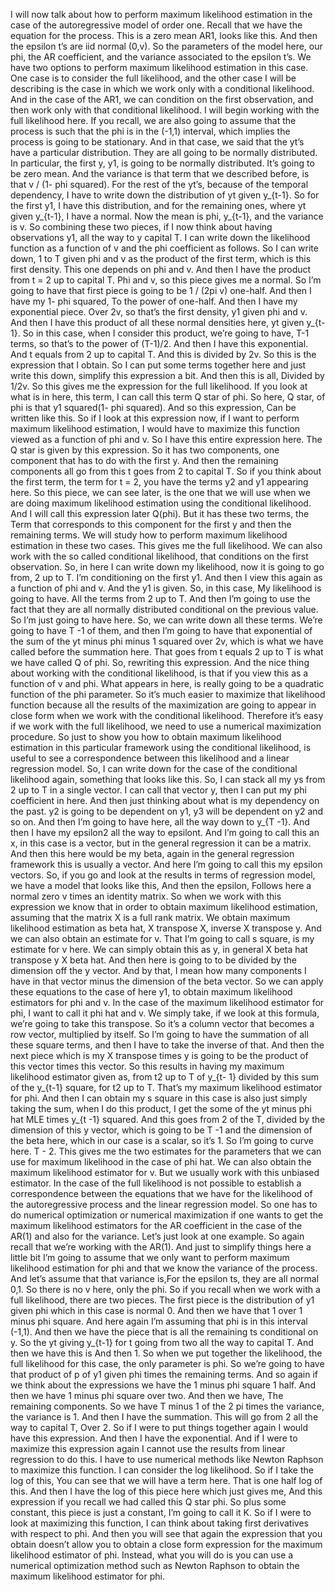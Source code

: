 <!-- transcript of https://www.coursera.org/learn/bayesian-statistics-time-series-analysis/lecture/lmIXO/maximum-likelihood-estimation-in-the-ar-1 -->

I will now talk about
how to perform maximum likelihood estimation in the case of the autoregressive model of order one. 
Recall that we have the equation for
the process. This is a zero mean AR1, looks like this. 
And then the epsilon t's are iid normal (0,v). 
So the parameters of the model here, our phi, the AR coefficient, and the variance associated to the epsilon t's. 
We have two options to perform maximum
likelihood estimation in this case. One case is to consider the full
likelihood, and the other case I will be describing is the case in which we work
only with a conditional likelihood. And in the case of the AR1,
we can condition on the first observation, and then work only with that conditional
likelihood. 
I will begin working with
the full likelihood here. 
If you recall, we are also going
to assume that the process is such that the phi is
in the (-1,1) interval, which implies the process
is going to be stationary. 
And in that case, we said that the yt's
have a particular distribution. 
They are all going to be
normally distributed. In particular, the first y, y1,
is going to be normally distributed. It's going to be zero mean. 
And the variance is that term
that we described before, is that v / (1- phi squared). For the rest of the yt's,
because of the temporal dependency, I have to write down
the distribution of yt given y_{t-1}. 
So for the first y1,
I have this distribution, and for the remaining ones, where yt given y_{t-1}, I have a normal. Now the mean is phi, y_{t-1},
and the variance is v. So combining these two pieces,
if I now think about having observations y1,
all the way to y capital T. I can write down the likelihood
function as a function of v and the phi coefficient as follows. So I can write down, 1 to T given phi and v as the product of the first term, which is this first density. This one depends on phi and v. And then I have the product
from t = 2 up to capital T. Phi and v, so
this piece gives me a normal. So I'm going to have that first piece is going to be 1 / (2pi v) one-half. And then I have my 1- phi squared,
To the power of one-half. And then I have my exponential piece. Over 2v, so that's the first density,
y1 given phi and v. And then I have this product of all these
normal densities here, yt given y_{t-1}. So in this case, when I consider
this product, we're going to have, T-1 terms, so
that's to the power of (T-1)/2. And then I have this exponential. And t equals from 2 up to capital T. And this is divided by 2v. So this is the expression that I obtain. So I can put some terms together here and just write this down,
simplify this expression a bit. And then this is all, Divided by 1/2v. So this gives me the expression for
the full likelihood. If you look at what is in here, this term, I can call this term Q star of phi. So here, Q star, of phi is that y1 squared(1- phi squared). And so this expression, Can be written like this. So if I look at this expression now, if I want to perform maximum
likelihood estimation, I would have to maximize this function
viewed as a function of phi and v. So I have this entire expression here. The Q star is given by this expression. So it has two components, one component
that has to do with the first y. And then the remaining components all go
from this t goes from 2 to capital T. So if you think about the first term,
the term for t = 2, you have the terms y2 and
y1 appearing here. So this piece, we can see later,
is the one that we will use when we are doing maximum likelihood estimation
using the conditional likelihood. And I will call this
expression later Q(phi). But it has these two terms,
the Term that corresponds to this component for the first y and
then the remaining terms. We will study how to perform maximum
likelihood estimation in these two cases. This gives me the full likelihood. We can also work with the so
called conditional likelihood, that conditions on the first observation. So, in here I can write
down my likelihood, now it is going to go from, 2 up to T. I'm conditioning on the first y1. And then I view this again
as a function of phi and v. And the y1 is given. So, in this case,
My likelihood is going to have. All the terms from 2 up to T. And then I'm going to use the fact
that they are all normally distributed conditional on the previous value. So I'm just going to have here. So, we can write down all these terms. We're going to have T -1 of them, and then I'm going to have that
exponential of the sum of the yt minus phi minus 1 squared over 2v, which is what we have called
before the summation here. That goes from t equals 2 up to T
is what we have called Q of phi. So, rewriting this expression. And the nice thing about working
with the conditional likelihood, is that if you view this
as a function of v and phi. What appears in here, is really going to be a quadratic
function of the phi parameter. So it's much easier to maximize
that likelihood function because all the results of the maximization
are going to appear in close form when we work with
the conditional likelihood. Therefore it's easy if we work
with the full likelihood, we need to use a numerical
maximization procedure. So just to show you how to obtain
maximum likelihood estimation in this particular framework using
the conditional likelihood, is useful to see a correspondence
between this likelihood and a linear regression model. So, I can write down for the case of
the conditional likelihood again, something that looks like this. So, I can stack all my ys from
2 up to T in a single vector. I can call that vector y,
then I can put my phi coefficient in here. And then just thinking about what
is my dependency on the past. y2 is going to be dependent on y1,
y3 will be dependent on y2 and so on. And then I'm going to have here, all the way down to y_{T -1}. And then I have my epsilon2 all the way to epsilont. And I'm going to call this an x,
in this case is a vector, but in the general regression
it can be a matrix. And then this here would be my beta, again in the general regression
framework this is usually a vector. And here I'm going to call
this my epsilon vectors. So, if you go and look at the results
in terms of regression model, we have a model that looks like this, And then the epsilon, Follows here a normal zero v times an identity matrix. So when we work with this
expression we know that in order to obtain maximum likelihood estimation, assuming that the matrix
X is a full rank matrix. We obtain maximum likelihood estimation as beta hat, X transpose X, inverse X transpose y. And we can also obtain an estimate for v. That I'm going to call s square,
is my estimate for v here. We can simply obtain this as y, in general X beta hat
transpose y X beta hat. And then here is going to to be divided by the dimension off the y vector. And by that,
I mean how many components I have in that vector minus the dimension
of the beta vector. So we can apply these equations
to the case of here y1, to obtain maximum likelihood
estimators for phi and v. In the case of the maximum
likelihood estimator for phi, I want to call it phi hat and v. We simply take,
if we look at this formula, we're going to take this transpose. So it's a column vector that becomes
a row vector, multiplied by itself. So I'm going to have the summation
of all these square terms, and then I have to take the inverse of that. And then the next piece which
is my X transpose times y is going to be the product of
this vector times this vector. 
So this results in having my maximum likelihood estimator given as, from t2 up to T of y_{t- 1} divided by this sum of the y_{t-1} square, for t2 up to T. That's my maximum likelihood estimator for
phi. And then I can obtain my s square in this case is also just simply taking the sum, when I do this product, I get the some of the yt minus phi hat MLE times y_{t -1} squared. And this goes from 2 of the T, divided by the dimension of this y vector, which is going to be T -1 and
the dimension of the beta here, which in our case is a scalar, so it's 1. 
So I'm going to curve here. T - 2.
This gives me the two estimates for the parameters that we can use for maximum likelihood in the case of phi hat. 
We can also obtain the maximum likelihood estimator for v. 
But we usually work with this unbiased estimator. 
In the case of the full likelihood is not possible to establish a correspondence between the equations that we have for the likelihood of the autoregressive process and the linear regression model. 
So one has to do numerical optimization or numerical maximization if one wants to get the maximum likelihood estimators for the AR coefficient in the case of the AR(1) and also for the variance. 
Let's just look at one example. 
So again recall that we're working with the AR(1). 
And just to simplify things here a little bit I'm going to assume that we only want to perform maximum likelihood estimation for phi and that we know the variance of the process. 
And let's assume that that variance is,For the epsilon ts, they are all normal 0,1. 
So there is no v here, only the phi. So if you recall when we work with
a full likelihood, there are two pieces. 
The first piece is the distribution of y1 given phi which in
this case is normal 0. And then we have that 1
over 1 minus phi square. And here again I'm assuming that
phi is in this interval (-1,1). And then we have the piece that is all
the remaining ts conditional on y. So the yt giving y_{t-1} for
t going from two all the way to capital T. And then we have this is And then 1. So when we put together the likelihood, the full likelihood for this case,
the only parameter is phi. So we're going to have that product of p of y1 given phi times
the remaining terms. And so again if we think about the expressions we have the 1 minus phi square 1 half. And then we have 1 minus phi square over two. And then we have,
The remaining components. So we have T minus 1 of the 2 pi
times the variance, the variance is 1. 
And then I have the summation. This will go from 2 all the way to capital T, Over 2. 
So if I were to put things together again I would have this expression. 
And then I have the exponential. 
And if I were to maximize this expression again I cannot use the results from linear regression to do this. 
I have to use numerical methods like Newton Raphson to maximize this function. 
I can consider the log likelihood. So if I take the log of this, You can see that we will have a term here. 
That is one half log of this. 
And then I have the log of this piece here which just gives me, And this expression if you recall we had called this Q star phi. 
So plus some constant, this piece is just a constant, I'm going to call it K. 
So if I were to look at maximizing this function, I can think about taking first derivatives with respect to phi. 
And then you will see that again the expression that you obtain doesn't allow you to obtain a close form expression for the maximum likelihood estimator of phi. 
Instead, what you will do is you can use a numerical optimization method such as Newton Raphson to obtain the maximum likelihood estimator for phi.